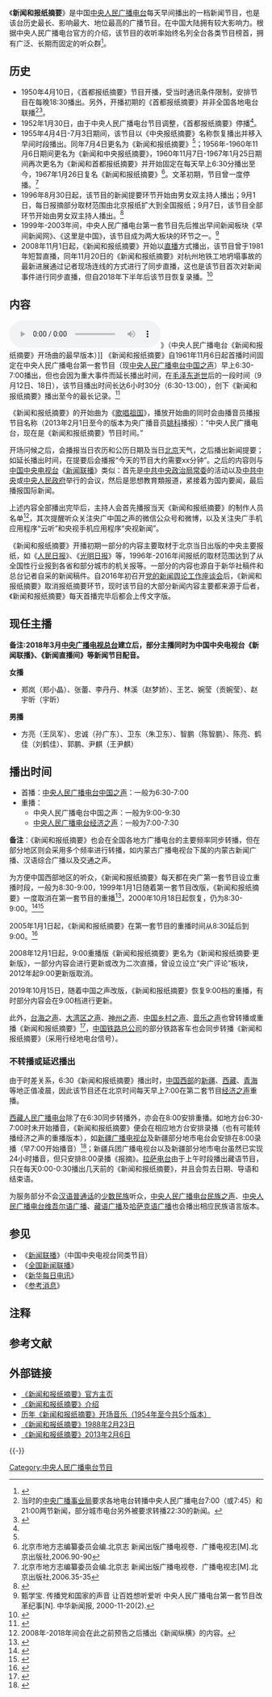 {{電台節目信息框
|show_name          = 新闻和报纸摘要
|image              = 
|imagesize          = 
|caption            = 
|other_names        = 
|format             = 新闻资讯
|runtime            = 30分钟
|country            = {{PRC}}
|language           = [[汉语普通话|汉语普通话]]
|home_station       = [[中央人民广播电台中国之声|中央人民广播电台中国之声]]
|syndicates         = 中国大陆地方电台主频率
|television         = 
|presenter          = 详见“[[新闻和报纸摘要#现任主播|主持人]]”一栏
|starring           = 
|announcer          = 
|creator            = 
|writer             = 
|director           = 
|senior_editor      = 
|editor             = 
|producer           = 
|exec_producer      = 
|narrated           = 
|rec_location       = 
|first_aired        = 1950年4月10日-1952年1月3日<br />1955年4月4日-1966年<br />1967年1月26日
|last_aired         = 
|time_from          = 6:30
|time_to            = 7:00（中国之声，通常情况，下同）
|time_from_2        = 
|time_to_2          = 
|time_from_3        = 
|time_to_3          = 
|repeat_date_start  = 
|repeat_date_last   = 
|repeat_time_from_1 = 7:00
|repeat_time_to_1   = 7:30（[[经济之声|经济之声]]）
|repeat_time_from_2 = 9:00
|repeat_time_to_2   = 9:30（中国之声）
|repeat_time_from_3 = 
|repeat_time_to_3   = 
|num_series         = 
|num_episodes       = 
|audio_format       = [[立体声|立体声]]
|opentheme          = 《[[歌唱祖国|歌唱祖国]]》
|othertheme         = 
|endtheme           = 
|website            = http://china.cnr.cn/news/
|podcast            = 
}}
{{note24hUTC+8}}
《'''新闻和报纸摘要'''》是中国[[中央人民广播电台|中央人民广播电台]]每天早间播出的一档新闻节目，也是该台历史最长、影响最大、地位最高的广播节目。在中国大陆拥有较大影响力。根据中央人民广播电台官方的介绍，该节目的收听率始终名列全台各类节目榜首，拥有广泛、长期而固定的听众群<ref>{{cite web|url=http://www.cnr.cn/newspaper/introduce/200302/t20030216_87011.html|title=新闻和报纸摘要节目简介|publisher=中国广播网|accessdate=2016-04-16|date=2003-02-16|archive-date=2016-03-07|archive-url=https://web.archive.org/web/20160307065429/http://www.cnr.cn/newspaper/introduce/200302/t20030216_87011.html|dead-url=no}}</ref>。

== 历史 ==
* 1950年4月10日，《首都报纸摘要》节目开播，受当时通讯条件限制，安排节目在每晚18:30播出。另外，开播初期的《首都报纸摘要》并非全国各地电台联播<ref group="註">当时的[[中央广播事业局|中央广播事业局]]要求各地电台转播中央人民广播电台7:00（或7:45）和21:00两节新闻，部分城市电台另外被要求转播22:30的新闻。</ref><ref name="ts">{{cite book|title=中国广播电视通史（新一版）|author=赵玉明|publisher=中国广播影视出版社|year=2014}}</ref>。
* 1952年1月30日，由于中央人民广播电台节目调整，《首都报纸摘要》停播<ref name="ts"/>。
* 1955年4月4日-7月3日期间，该节目以《中央报纸摘要》名称恢复播出并移入早间时段播出。同年7月4日更名为《新闻和报纸摘要》<ref name="ts"/>；1956年-1960年11月6日期间更名为《新闻和中央报纸摘要》，1960年11月7日-1967年1月25日期间再次更名为《新闻和首都报纸摘要》并开始固定在每天早上6:30分播出至今，1967年1月26日复名《新闻和报纸摘要》<ref>北京市地方志编纂委员会编.北京志  新闻出版广播电视卷．广播电视志[M].北京出版社,2006.90-90</ref>。文革初期，节目曾一度停播。<ref>北京市地方志编纂委员会编.北京志  新闻出版广播电视卷．广播电视志[M].北京出版社,2006.35-35</ref>
*1996年8月30日起，该节目的新闻提要环节开始由男女双主持人播出；9月1日，每日报摘部分取材范围由北京报纸扩大到全国报纸；9月7日，该节目全部环节开始由男女双主持人播出。<ref>{{Cite web|title=李胜：“联报”旧志_央广网|url=http://news.cnr.cn/special/gbnh/gs/20161125/t20161125_523289927.shtml|accessdate=2019-09-03|work=news.cnr.cn|archive-date=2019-09-03|archive-url=https://web.archive.org/web/20190903123111/http://news.cnr.cn/special/gbnh/gs/20161125/t20161125_523289927.shtml|dead-url=no}}</ref>
* 1999年-2003年间，中央人民广播电台第一套节目先后推出早间新闻板块《早间新闻网》、《这里是中国》，该节目成为两大板块的环节之一。<ref>甄学宝. 传播党和国家的声音 让百姓想听爱听 中央人民广播电台第一套节目改革纪事[N]. 中华新闻报, 2000-11-20(2).</ref>
* 2008年11月1日起，《新闻和报纸摘要》开始以[[直播|直播]]方式播出，该节目曾于1981年短暂直播，同年11月20日的《新闻和报纸摘要》对杭州地铁工地坍塌事故的最新进展通过记者现场连线的方式进行了同步直播，这也是该节目首次对新闻事件进行同步直播，但自2018年下半年后该节目恢复录播。<ref>{{cite web|url=http://china.cnr.cn/jmb/zydzs/20081128/t20081128_505162950.html|title=新闻和报纸摘要|publisher=中国广播网|accessdate=2016-04-16|date=2008-11-28|archive-date=2016-04-25|archive-url=https://web.archive.org/web/20160425153222/http://china.cnr.cn/jmb/zydzs/20081128/t20081128_505162950.html|dead-url=no}}</ref>

== 内容 ==
[[File:歌唱祖国.ogg|thumb]]》（中央人民广播电台《新闻和报纸摘要》开场曲的最早版本）]]
《新闻和报纸摘要》自1961年11月6日起首播时间固定在中央人民广播电台第一套节目（现[[中央人民广播电台中国之声|中央人民广播电台中国之声]]）早上6:30-7:00播出，但也会因为重大事件而延长播出时间，在[[毛泽东|毛泽东]][[毛泽东之死|逝世]]后的一段时间（9月12日、18日），该节目播出时间长达6小时30分（6:30-13:00），创下《新闻和报纸摘要》播出至今的最长记录。<ref>{{cite book|title=新闻背后的故事:我的亲历实录|author=杨正泉|publisher=新世界出版社|year=2008}}</ref>

《新闻和报纸摘要》的开始曲为《[[歌唱祖国|歌唱祖国]]》，播放开始曲的同时会由播音员播报节目名称（2013年2月1日至今的版本为央广播音员[[姚科|姚科]]播报）：“中央人民广播电台，现在是《新闻和报纸摘要》节目时间。”

开场问候之后，会播报当日农历和公历日期及当日[[北京|北京]]天气，之后播出新闻提要；如延长播出时间，在提要后会播报“今天的节目大约需要xx分钟”。之后的内容则与[[中国中央电视台|中国中央电视台]]《[[新闻联播|新闻联播]]》类似：首先是[[中共中央政治局常委|中共中央政治局常委]]的活动以及[[中共中央|中共中央]]或[[中央人民政府|中央人民政府]]举行的会议，然后是思想教育類报道，紧接着为国内要闻，最后播报国际新闻。

上述内容全部播出完毕后，主持人会首先播报当天《新闻和报纸摘要》的制作人员名单<ref>2008年-2018年间会在此之前预告之后播出《新闻纵横》的内容。</ref>，其次提醒听众关注央广中国之声的微信公众号和微博，以及关注央广手机应用程序“云听”和央视手机应用程序“央视新闻”。

《新闻和报纸摘要》开播初期一部分的内容主要取材于北京当日出版的中央主要报纸，如《[[人民日报|人民日报]]》、《[[光明日报|光明日报]]》等，1996年-2016年间报纸的取材范围达到了从全国性行业报到各省和部分城市的机关报等。一部分的内容也源自于新华社稿件和总台记者自采的新闻稿件。自2016年初召开[[党的新闻舆论工作座谈会|党的新闻舆论工作座谈会]]后，《新闻和报纸摘要》取消报纸摘要环节，现时该节目的大部分新闻内容主要都来源于后者，《新闻和报纸摘要》每天首播完毕后都会上传文字版。

== 现任主播 ==
'''备注:2018年3月[[中央广播电视总台|中央广播电视总台]]建立后，部分主播同时为中国中央电视台《新闻联播》、《新闻直播间》等新闻节目配音。'''

'''女播'''
*郑岚（郑小晶）、张蕾、李丹丹、林溪（赵梦娇）、王艺、婉莹（贡婉莹）、赵宇昕（宇昕）
'''男播'''
*方亮（王凤军）、忠诚（孙广东）、卫东（朱卫东）、智鹏（陈智鹏）、陈亮、鹤佳（刘鹤佳）、郭鹏、尹麒（王尹麒）

== 播出时间 ==
*首播：[[中央人民广播电台中国之声|中央人民广播电台中国之声]]：一般为6:30-7:00
*重播：
**中央人民广播电台中国之声：一般为9:00-9:30
**[[中央人民广播电台经济之声|中央人民广播电台经济之声]]：一般为7:00-7:30

'''备注'''：《新闻和报纸摘要》也会在全国各地方广播电台的主要频率同步转播，但在部分地区则会采用多个频率进行转播，如内蒙古广播电视台下属的内蒙古新闻广播、汉语综合广播以及交通之声。

为方便中国西部地区的听众，《新闻和报纸摘要》每天都在央广第一套节目设立重播时段，一般为8:30-9:00，1999年1月1日随着第一套节目改版，《新闻和报纸摘要》一度取消在第一套节目的重播<ref>{{Cite web|title=中央人民广播电台节目时间表|url=https://web.archive.org/web/20010609002308/http://www.radiotv.com.cn:80/rprof.htm|access-date=2022-06-01|date=2001-06-09|work=web.archive.org}}</ref>，2000年10月18日起恢复，仍为8:30-9:00。<ref>{{Cite web|title=中央人民广播电台|url=https://web.archive.org/web/20000819043207/http://www.cnradio.com/dmt.htm|access-date=2022-06-01|date=2001-02-05|work=web.archive.org}}</ref><ref>{{Cite web|title=中央人民广播电台2000年节目时间表|url=https://web.archive.org/web/20010111032100/http://www.cnradio.com:80/program/1.htm|access-date=2022-06-01|date=2001-01-11|work=web.archive.org}}</ref>

2005年1月1日起，《新闻和报纸摘要》在第一套节目的重播时间从8:30延后到9:00。<ref>{{cite news|title=《新闻和报纸摘要》节目明年起将调整重播时间|url=http://news.cri.cn/gb/3821/2004/12/06/146@382011.htm|accessdate=2018-05-22|publisher=国际在线|date=2004-12-06|archive-url=https://web.archive.org/web/20180523010943/http://news.cri.cn/gb/3821/2004/12/06/146@382011.htm|archive-date=2018-05-23|dead-url=yes}}</ref>

2008年12月1日起，9:00重播版《新闻和报纸摘要》更名为《新闻和报纸摘要·更新版》，一部分内容会进行更新或改为二次直播，曾设立设立“央广评论”板块，2012年起9:00更新版取消。

2019年10月15日，随着中国之声改版，《新闻和报纸摘要》恢复9:00档的重播，有时部分内容会在9:00档进行更新。

此外，[[中华之声|台海之声]]、[[中央广播电视总台粤港澳大湾区之声|大湾区之声]]、[[中央人民广播电台神州之声|神州之声]]、[[中国乡村之声|中国乡村之声]]、[[中央人民广播电台音乐之声|音乐之声]]也曾转播或重播《新闻和报纸摘要》<ref>{{Cite web|title=BUSINESS CHINA: 中国中央人民广播电台文艺调频|url=https://web.archive.org/web/19970708164148/www.bdccc.com/radio.htm|access-date=2021-11-06|work=web.archive.org}}</ref>，[[中国铁路总公司|中国铁路总公司]]的部分铁路客车也会同步转播《新闻和报纸摘要》（采用行经地电台信号）。

===不转播或延迟播出===


由于时差关系，6:30《新闻和报纸摘要》播出时，[[中国西部|中国西部]]的[[新疆|新疆]]、[[西藏|西藏]]、[[青海|青海]]等地正值凌晨，因此该节目还在北京时间每天早上7:00在第二套节目[[经济之声|经济之声]]重播。

[[西藏人民广播电台|西藏人民广播电台]]除了在6:30同步转播外，亦会在8:00安排重播。如地方台6:30-7:00时未开始播音，《新闻和报纸摘要》便会在相应地方台安排录播（也有可能转播经济之声的重播版本），如[[新疆广播电视台|新疆广播电视台]]及新疆部分地市电台会安排在8:00录播（早7:00开始播音）<ref>{{cite web | url=http://www.xjbs.com.cn/zt/2018-05/18/cms1235391article.shtml | title=新疆人民广播电台汉语综合广播节目时间表 | publisher=新疆新闻在线 | accessdate=2014-04-06 | archive-date=2018-05-22 | archive-url=https://web.archive.org/web/20180522182647/http://www.xjbs.com.cn/zt/2018-05/18/cms1235391article.shtml | dead-url=no }}</ref>；新疆兵团广播电视台以及新疆部分地市电台虽然已实现24小时播音，但只安排8:00录播《报摘》。[[拉萨市广播电视台|拉萨电台]]由于上午时段播出藏语节目，只在每天0:00-0:30播出几天前的《新闻和报纸摘要》，并且会剪去日期、导语和结束语。

为服务部分不会[[汉语普通话|汉语普通话]]的[[少数民族|少数民族]]听众，[[中央人民广播电台民族之声|中央人民广播电台民族之声]]、[[中央人民广播电台维吾尔语广播|中央人民广播电台维吾尔语广播]]、[[中央人民广播电台藏语广播|藏语广播]]及[[中央人民广播电台哈萨克语广播|哈萨克语广播]]也会播出相应民族语言版本。

== 参见 ==
* 《[[新闻联播|新闻联播]]》（中国中央电视台同类节目）
* 《[[全国新闻联播|全国新闻联播]]》
* 《[[新华每日电讯|新华每日电讯]]》
* 《[[参考消息|参考消息]]》

== 注释 ==
{{NoteFoot}}

== 参考文献 ==
{{Reflist|30em}}

== 外部链接 ==
{{Portal|中华人民共和国}}
* [http://china.cnr.cn/news/ 《新闻和报纸摘要》官方主页]{{Wayback|url=http://china.cnr.cn/news/ |date=20160810075837 }}
* [http://www.cnr.cn/newspaper/ 《新闻和报纸摘要》介绍]{{Wayback|url=http://www.cnr.cn/newspaper/ |date=20130518203307 }}
* [http://www.tudou.com/programs/view/xVzdjbt7MYU/ 历年《新闻和报纸摘要》开场音乐（1954年至今共5个版本）]{{Wayback|url=http://www.tudou.com/programs/view/xVzdjbt7MYU/ |date=20140202102700 }}
* [https://www.youtube.com/watch?v=JY4F-JLFrNM 《新闻和报纸摘要》1988年2月23日] {{Wayback|url=https://www.youtube.com/watch?v=JY4F-JLFrNM |date=20200502044036 }} 
* [http://www.tudou.com/programs/view/uEaSlN-eLR0/ 《新闻和报纸摘要》2013年2月6日]{{Wayback|url=http://www.tudou.com/programs/view/uEaSlN-eLR0/ |date=20140116105413 }}

{{-}}
{{中央人民广播电台}}

[[Category:中央人民广播电台节目|Category:中央人民广播电台节目]]